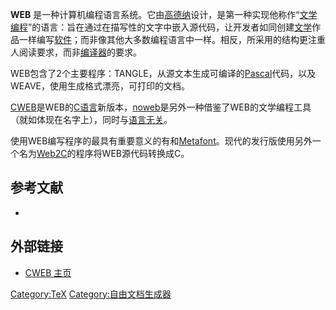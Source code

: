 {{noteTA|G1=IT}}
{{otheruses|subject=计算机编程系统|other=由超文本组成的系统|万维网}}
{{expert|time=2010-12-11T05:51:03+00:00}}
{{refimprove|time=2010-12-11T05:51:03+00:00}}

'''WEB''' 是一种计算机编程语言系统。它由[[高德纳|高德纳]]设计，是第一种实现他称作“[[文学编程|文学编程]]”的语言：旨在通过在描写性的文字中嵌入源代码，让开发者如同创建[[文学|文学]]作品一样编写[[软件|软件]]；而非像其他大多数编程语言中一样。相反，所采用的结构更注重人阅读要求，而非[[编译器|编译器]]的要求。

WEB包含了2个主要程序：TANGLE，从源文本生成可编译的[[Pascal|Pascal]]代码，以及WEAVE，使用[[TeX|{{TeX}}]]生成格式漂亮，可打印的文档。

[[CWEB|CWEB]]是WEB的[[C语言|C语言]]新版本，[[noweb|noweb]]是另外一种借鉴了WEB的文学编程工具（就如体现在名字上），同时与[[语言无关|语言无关]]。

使用WEB编写程序的最具有重要意义的有[[TeX|{{TeX}}]]和[[Metafont|Metafont]]。现代的{{TeX}}发行版使用另外一个名为[[Web2C|Web2C]]的程序将WEB源代码转换成C。

==参考文献==
*{{Cite book |first=Donald E. |last=Knuth |title=Literate Programming |location=Stanford, California |publisher=Center for the Study of Language and Information |year=1992 |series=CSLI Lecture Notes |volume=27 }}

==外部链接==
*[https://web.archive.org/web/20121120183829/http://sunburn.stanford.edu/~knuth/cweb.html CWEB 主页]

{{TeX navbox}}
{{编程语言小作品}}
[[Category:TeX|Category:TeX]]
[[Category:自由文档生成器|Category:自由文档生成器]]